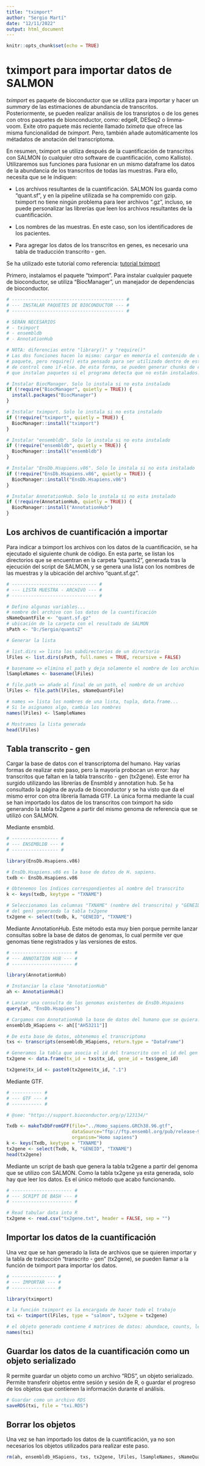 ```yaml
---
title: "tximport"
author: "Sergio Martí"
date: "12/11/2022"
output: html_document
---
```


```r
knitr::opts_chunk$set(echo = TRUE)
```

# tximport para importar datos de SALMON

*tximport* es paquete de bioconductor que se utiliza para importar y hacer un *summary* de las estimaciones de abundancia de transcritos. Posteriormente, se pueden realizar análisis de los transriptos o de los genes con otros paquetes de bionconductor, como: edgeR, DESeq2 o limma-voom. Exite otro paquete más reciente llamado *tximeta* que ofrece las misma funcionalidad de *tximport*. Pero, también añade automáticamente los métadatos de anotación del transcriptoma.

En resumen, tximport se utiliza después de la cuantificación de transcritos con SALMON (o cualquier otro software de cuantificación, como Kallisto). Utilizaremos sus funciones para fusionar en un mismo dataframe los datos de la abundancia de los transcritos de todas las muestras. Para ello, necesita que se le índiquen:

-   Los archivos resultantes de la cuantificación. SALMON los guarda como "quant.sf", y en la pipeline utilizada se ha compremido con gzip. tximport no tiene ningún problema para leer archivos ".gz", incluso, se puede personalizar las librerías que leen los archivos resultantes de la cuantificación.

-   Los nombres de las muestras. En este caso, son los identificadores de los pacientes.

-   Para agregar los datos de los transcritos en genes, es necesario una tabla de traducción transcrito - gen.

Se ha utilizado este tutoríal como referencia: [tutorial tximport](https://bioconductor.org/packages/release/bioc/vignettes/tximport/inst/doc/tximport.html)

Primero, instalamos el paquete "tximport". Para instalar cualquier paquete de bioconductor, se utiliza "BiocManager", un manejador de dependencias de bioconductor.

```r
# ----------------------------------------- #
# --- INSTALAR PAQUETES DE BIOCONDUCTOR --- #
# ----------------------------------------- #

# SERÁN NECESARIOS
# - tximport
# - ensembldb
# - AnnotationHub

# NOTA: diferencias entre "library()" y "require()"
# Las dos funciones hacen lo mismo: cargar en memoría el contenido de un 
# paquete, pero require() esta pensado para ser utilizado dentro de estructuras
# de control como if-else. De esta forma, se pueden generar chunks de código
# que instalan paquetes si el programa detecta que no están instalados.

# Instalar BiocManager. Solo lo instala si no esta instalado
if (!require("BiocManager", quietly = TRUE)) {
  install.packages("BiocManager")
}

# Instalar tximport. Solo lo instala si no esta instalado
if (!require("tximport", quietly = TRUE)) {
  BiocManager::install("tximport")
}

# Instalar "ensembldb". Solo lo instala si no esta instalado
if (!require("ensembldb", quietly = TRUE)) {
  BiocManager::install("ensembldb")
}

# Instalar "EnsDb.Hsapiens.v86". Solo lo instala si no esta instalado
if (!require("EnsDb.Hsapiens.v86", quietly = TRUE)) {
  BiocManager::install("EnsDb.Hsapiens.v86")
}

# Instalar AnnotationHub. Solo lo instala si no esta instalado
if (!require(AnnotationHub, quietly = TRUE)) {
  BiocManager::install("AnnotationHub")
}

```

## Los archivos de cuantificación a importar

Para indicar a tximport los archivos con los datos de la cuantificación, se ha ejecutado el siguiente chunk de código. En esta parte, se listan los directorios que se encuentran en la carpeta "quants2", generada tras la ejecución del script de SALMON, y se genera una lista con los nombres de las muestras y la ubicación del archivo "quant.sf.gz".

```r
# ------------------------------- #
# --- LISTA MUESTRA - ARCHIVO --- #
# ------------------------------- #

# Defino algunas variables...
# nombre del archivo con los datos de la cuantificación
sNameQuantFile <- "quant.sf.gz"
# ubicación de la carpeta con el resultado de SALMON
sPath <- "D:/Sergio/quants2"

# Generar la lista

# list.dirs => lista los subdirectorios de un directorio
lFiles <- list.dirs(sPath, full.names = TRUE, recursive = FALSE)

# basename => elimina el path y deja solamente el nombre de los archivos
lSampleNames <- basename(lFiles)

# file.path => añade al final de un path, el nombre de un archivo
lFiles <- file.path(lFiles, sNameQuantFile)

# names => lista los nombres de una lista, tupla, data.frame... 
# Si le asignamos algo, cambia los nombres
names(lFiles) <- lSampleNames 

# Mostramos la lista generada
head(lFiles)
```

## Tabla transcrito - gen

Cargar la base de datos con el transcriptoma del humano. Hay varias formas de realizar este paso, pero la mayoría probocan un error: hay transcritos que faltan en la tabla transcrito - gen (tx2gene). Este error ha surgido utilizando las librerías de Ensmbld y annotation hub. Se ha consultado la página de ayuda de bioconductor y se ha visto que da el mismo error con otra librería llamada GTF. La única forma mediante la cual se han importado los datos de los transcritos con tximport ha sido generando la tabla tx2gene a partir del mismo genoma de referencia que se utilizó con SALMON.

Mediante ensmbld.

```r
# ----------------- #
# --- ENSEMBLDB --- #
# ----------------- #

library(EnsDb.Hsapiens.v86)

# EnsDb.Hsapiens.v86 es la base de datos de H. sapiens. 
txdb <- EnsDb.Hsapiens.v86

# Obtenemos los índices correspondientes al nombre del transcrito
k <- keys(txdb, keytype = "TXNAME")

# Seleccionamos las columnas "TXNAME" (nombre del transcrito) y "GENEID" (ID 
# del gen) generando la tabla tx2gene
tx2gene <- select(txdb, k, "GENEID", "TXNAME")
```

Mediante AnnotationHub. Este método esta muy bien porque permite lanzar consultas sobre la base de datos de genomas, lo cual permite ver que genomas tiene registrados y las versiones de estos.

```r
# ---------------------- #
# --- ANNOTATION HUB --- #
# ---------------------- #

library(AnnotationHub)

# Instanciar la clase "AnnotationHub"
ah <- AnnotationHub()

# Lanzar una consulta de los genomas existentes de EnsDb.Hspaiens
query(ah, "EnsDb.Hsapiens")

# Cargamos con AnnotationHub la base de datos del humano que se quiera...
ensembldb_HSapiens <- ah[["AH53211"]]

# De esta base de datos, obtenemos el transcriptoma
txs <- transcripts(ensembldb_HSapiens, return.type = "DataFrame")

# Generamos la tabla que asocia el id del transcrito con el id del gen
tx2gene <- data.frame(tx_id = txs$tx_id, gene_id = txs$gene_id)

tx2gene$tx_id <- paste0(tx2gene$tx_id, ".1")
```

Mediante GTF.

```r
# ----------- #
# --- GTF --- #
# ----------- #

# @see: "https://support.bioconductor.org/p/123134/"

Txdb <- makeTxDbFromGFF(file="../Homo_sapiens.GRCh38.96.gtf",
                        dataSource="ftp://ftp.ensembl.org/pub/release-96/gtf/homo_sapiens/Homo_sapiens.GRCh38.96.gtf.gz",
                        organism="Homo sapiens")
k <- keys(Txdb, keytype = "TXNAME")
tx2gene <- select(Txdb, k, "GENEID", "TXNAME")
head(tx2gene)
```

Mediante un script de bash que genera la tabla tx2gene a partir del genoma que se utilizo con SALMON. Como la tabla tx2gene ya esta generada, solo hay que leer los datos. Es el único método que acabo funcionando.

```r
# ---------------------- #
# --- SCRIPT DE BASH --- #
# ---------------------- #

# Read tabular data into R
tx2gene <- read.csv("tx2gene.txt", header = FALSE, sep = "")
```

## Importar los datos de la cuantificación

Una vez que se han generado la lista de archivos que se quieren importar y la tabla de traducción "transcrito - gen" (tx2gene), se pueden llamar a la función de tximport para importar los datos.

```r
# ---------------- #
# --- IMPORTAR --- #
# ---------------- #

library(tximport)

# la función tximport es la encargada de hacer todo el trabajo
txi <- tximport(lFiles, type = "salmon", tx2gene = tx2gene)

# el objeto generado contiene 4 matrices de datos: abundace, counts, length y countsFromAbundance
names(txi)
```
## Guardar los datos de la cuantificación como un objeto serializado

R permite guardar un objeto como un archivo "RDS", un objeto serializado. Permite transferir objetos entre sesión y sesión de R, o guardar el progreso de los objetos que contienen la información durante el análisis.

```r
# Guardar como un archivo RDS
saveRDS(txi, file = "txi.RDS")
```

## Borrar los objetos

Una vez se han importado los datos de la cuantificación, ya no son necesarios los objetos utilizados para realizar este paso.

```r
rm(ah, ensembldb_HSapiens, txs, tx2gene, lFiles, lSampleNames, sNameQuantFile, sPath)
```

